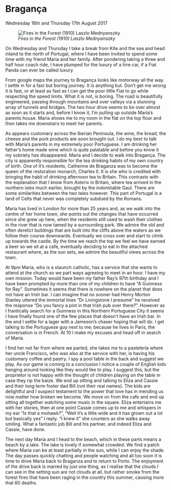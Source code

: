 
# Bragança 
Wednesday 16th and Thursday 17th August 2017

![*Fires in the Forest (1910) Laszlo Mednyanszky*](images/FiresInTheForest.jpg)

On Wednesday and Thursday I take a break from Kite and the sea and head inland to the north of Portugal, where I have been invited to spend some time with my friend Maria and her family. After pondering taking a three and half hour coach ride, I have plumped for the luxury of a hire car, if a Fiat Panda can ever be called luxury.

From google maps the journey to Bragança looks like motorway all the way. I settle in for a fast but boring journey. It is anything but. Don’t get me wrong it is fast, or at least as fast as I can get the poor little Fiat to go while respecting the speed limits. What it is not, is boring. The road is beautifully engineered, passing through mountains and over valleys via a stunning array of tunnels and bridges. The two hour drive seems to be over almost as soon as it starts and, before I know it, I’m pulling up outside Maria’s parents house. Maria shows me to my room in the flat on the top floor and then takes me downstairs to meet her parents.

As appears customary across the Iberian Peninsula, the wine, the bread, the cheese and the pork products are soon brought out. I do my best to talk with Maria’s parents in my extremely poor Portuguese. I am drinking her father’s home made wine which is quite palatable and before you know it my sobriety has disappeared. Maria and I decide to walk into Bragança. The city is apparently responsible for the tea drinking habits of my own country of birth. One of it's residents, Catherine de Braganza was to become the queen of the restoration monarch, Charles II. It is she who is credited with bringing the habit of drinking afternoon tea to Britain. This contrasts with the explanation that I know from Asterix in Britain, where tea arrived in the northern isles much earlier, brought by the indomitable Gaul. There are some similarities between the two tales however. This part of Portugal is a land of Celts that never was completely subdued by the Romans.

Maria has lived in London for more than 25 years and, as we walk into the centre of her home town, she points out the changes that have occurred since she grew up here, when the residents still used to wash their clothes in the river that is now tamed by a surrounding park. We admire the old and often derelict buildings that are built into the cliffs above the waters as we follow their course downwards. Eventually we cross over and start to climb up towards the castle. By the time we reach the top we feel we have earned a beer so we sit at a cafe, eventually deciding to eat in the attached restaurant where, as the sun sets, we admire the beautiful views across the town.

At 9pm Maria, who is a staunch catholic, has a service that she wants to attend at the church so we part ways agreeing to meet in an hour. I have my own mission. Today would have been my father Ray’s 97th birthday and I have been prompted by more than one of my children to have “A Guinness for Ray”. Sometimes it seems that there is nowhere on the planet that does not have an Irish bar. I can imagine that no sooner had Henry Morton Stanley uttered the immortal lines “Dr Livingstone I presume” he received the response “Do you fancy a pint in that Irish pub over there?”. However as I frantically search for a Guinness in this Northern Portuguese City it seems I have finally found one of the few places that doesn’t have an Irish bar.  In the end I settle for a lager with a Jameson’s chaser hoping that will do. I get talking to the Portuguese guy next to me; because he lives in Paris, the conversation is in French. At 10 I make my excuses and head off in search of Maria.

I find her not far from where we parted, she takes me to a pasteleria where her uncle Francisco, who was also at the service with her, is having his customary coffee and pastry. I spy a pool table in the back and suggest we play. As our game is coming to a conclusion I notice a couple of English kids hanging around looking like they would like to play. I suggest this, but the proprietor is not happy with the thought of children playing on the table in case they rip the baize. We end up sitting and talking to Eliza and Cassie and their long term foster dad Bill (not their real names). The kids are delightful and I suspect testament to the power that love has in mending us now matter how broken we become. We move on from the cafe and end up sitting all together watching some music in the square. Eliza entertains me with her stories, then at one point Cassie comes up to me and whispers in my ear “Is that a mohawk?”, “Well it’s a little wide and it has grown out a lot but basically yes” I reply. “I knew it” she counters as she walks away smiling. What a fantastic job Bill and his partner, and indeed Eliza and Cassie, have done.

The next day Maria and I head to the beach, which in these parts means a beach by a lake. The lake is lovely if somewhat crowded. We find a patch where Maria can be at least partially in the sun, while I can enjoy the shade. The day passes quickly chatting and people watching and all too soon it is time to drive Maria back to Braganza and to return to Porto. The enjoyment of the drive back is marred by just one thing, as I realise that the clouds I can see in the setting sun are not clouds at all, but rather smoke from the forest fires that have been raging in the country this summer, causing more that 60 deaths.
